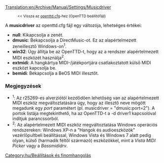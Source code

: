 [[Translation:en/Archive/Manual/Settings/Musicdriver]]

:<small><< Vissza az [[hu/openttd.cfg|openttd.cfg]]-hez (OpenTTD beállítófájl)</small>


A '''musicdriver''' az openttd.cfg fájl egy változója, lehetséges értékei:

* '''null''': Kikapcsolja a zenét.
* '''dmusic''': Bekapcsolja a DirectMusic-ot. Ez az alapértelmezett zeneillesztő Windows-on<sup>1</sup>.
* '''win32''': Úgy állítja be az OpenTTD-t, hogy az a rendszer alapértelmezett MIDI eszközét használja<sup>2</sup>. 
* '''extmidi''': A hangkártya MIDI-/játékportjára csatlakoztatott külső MIDI eszközt kapcsolja be.
* '''bemidi''': Bekapcsolja a BeOS MIDI illesztőt.


=== Megjegyzések ===
*<sup>1</sup>: Az r25269-es alverziótól kezdődően lehetőség van az alapértelmezett MIDI eszköz megváltoztatására úgy, hogy az illesztő neve mögött megadunk egy ''port'' paramétert (pl. musicdriver = "dmusic:port=2"). A portok listája megtekinthető, ha az OpenTTD-t a -d driver1 kapcsolóval indítjuk parancssorból.
*<sup>2</sup>: Az alapértelmezett MIDI eszköz megváltoztatása Windows operációs rendszereken: Windows XP-n a "Hangok és audioeszközök" vezérlőpultbeli beállítással, Windows Vista és Windows 7 alatt pedig olyan, külső (harmadik féltől származó) eszközökkel, mint a ''Vista MIDI Picker'' vagy a ''Bassmididrv''.

[[Category:hu/Beállítások és finomhangolás]]